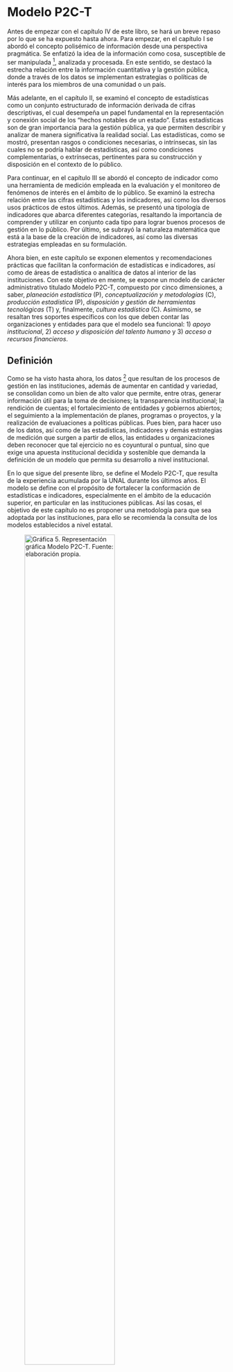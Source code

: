 # Modelo P2C-T

Antes de empezar con el capítulo IV de este libro, se hará un breve repaso por lo que se ha expuesto hasta ahora. Para empezar, en el capítulo I se abordó el concepto polisémico de información desde una perspectiva pragmática. Se enfatizó la idea de la información como cosa, susceptible de ser manipulada [^cap4-80], analizada y procesada. En este sentido, se destacó la estrecha relación entre la información cuantitativa y la gestión pública, donde a través de los datos se implementan estrategias o políticas de interés para los miembros de una comunidad o un país.

[^cap4-80]: Es decir, que es susceptible de ser operada o intervenida.

Más adelante, en el capítulo II, se examinó el concepto de estadísticas como un conjunto estructurado de información derivada de cifras descriptivas, el cual desempeña un papel fundamental en la representación y conexión social de los “hechos notables de un estado”. Estas estadísticas son de gran importancia para la gestión pública, ya que permiten describir y analizar de manera significativa la realidad social. Las estadísticas, como se mostró, presentan rasgos o condiciones necesarias, o intrínsecas, sin las cuales no se podría hablar de estadísticas, así como condiciones complementarias, o extrínsecas, pertinentes para su construcción y disposición en el contexto de lo público.

Para continuar, en el capítulo III se abordó el concepto de indicador como una herramienta de medición empleada en la evaluación y el monitoreo de fenómenos de interés en el ámbito de lo público. Se examinó la estrecha relación entre las cifras estadísticas y los indicadores, así como los diversos usos prácticos de estos últimos. Además, se presentó una tipología de indicadores que abarca diferentes categorías, resaltando la importancia de comprender y utilizar en conjunto cada tipo para lograr buenos procesos de gestión en lo público. Por último, se subrayó la naturaleza matemática que está a la base de la creación de indicadores, así como las diversas estrategias empleadas en su formulación.

Ahora bien, en este capítulo se exponen elementos y recomendaciones prácticas que facilitan la conformación de estadísticas e indicadores, así como de áreas de estadística o analítica de datos al interior de las instituciones. Con este objetivo en mente, se expone un modelo de carácter administrativo titulado Modelo P2C-T, compuesto por cinco dimensiones, a saber, *planeación estadística* (P), *conceptualización y metodologías* (C), *producción estadística* (P), *disposición y gestión de herramientas tecnológicas* (T) y, finalmente, *cultura estadística* (C). Asimismo, se resaltan tres soportes específicos con los que deben contar las organizaciones y entidades para que el modelo sea funcional: 1) *apoyo institucional*, 2) *acceso y disposición del talento humano* y 3) *acceso a recursos financieros*.

## Definición

Como se ha visto hasta ahora, los datos [^cap4-81] que resultan de los procesos de gestión en las instituciones, además de aumentar en cantidad y variedad, se consolidan como un bien de alto valor que permite, entre otras, generar información útil para la toma de decisiones; la transparencia institucional; la rendición de cuentas; el fortalecimiento de entidades y gobiernos abiertos; el seguimiento a la implementación de planes, programas o proyectos, y la realización de evaluaciones a políticas públicas. Pues bien, para hacer uso de los datos, así como de las estadísticas, indicadores y demás estrategias de medición que surgen a partir de ellos, las entidades u organizaciones deben reconocer que tal ejercicio no es coyuntural o puntual, sino que exige una apuesta institucional decidida y sostenible que demanda la definición de un modelo que permita su desarrollo a nivel institucional.

[^cap4-81]: Es decir, la información como cosa, que es susceptible de ser usada, entre otras, para la conformación de estadísticas e indicadores.

En lo que sigue del presente libro, se define el Modelo P2C-T, que resulta de la experiencia acumulada por la UNAL durante los últimos años. El modelo se define con el propósito de fortalecer la conformación de estadísticas e indicadores, especialmente en el ámbito de la educación superior, en particular en las instituciones públicas. Así las cosas, el objetivo de este capítulo no es proponer una metodología para que sea adoptada por las instituciones, para ello se recomienda la consulta de los modelos establecidos a nivel estatal.

![Gráfica 5. Representación gráfica Modelo P2C-T. Fuente: elaboración propia.](Imagenes/Gráfica 5.png "Representación gráfica Modelo P2C-T"){width="70%"}

Como se observa en la Gráfica 5, el Modelo P2C-T está compuesto por cinco dimensiones y tres soportes que favorecen la implementación a nivel público de acciones orientadas al uso de los datos disponibles. Las dimensiones del modelo reconocen, primero, la importancia de la planeación estadística de corto, mediano y largo plazo (P); segundo, la disposición de elementos conceptuales y metodológicos que orienten el ejercicio cuantitativo (C); tercero, la disposición de datos y la producción con calidad y de manera recurrente de la información estadística requerida a nivel institucional (P); cuarto, el acceso y el dominio de las herramientas tecnológicas requeridas para la gestión contemporánea de los datos (T); quinto, el fomento de una cultura estadística en las entidades interesadas en la gestión y uso de la información cuantitativa (C). Las dimensiones en consideración no se pueden desarrollar de manera adecuada sin la disposición de tres soportes requeridos a nivel institucional: primero, apuesta institucional para acceder al valor contenido en los datos disponibles; segundo, acceso y disposición de recursos financieros para el fortalecimiento de la actividad estadística y, tercero, acceso al talento humano especializado en la gestión de datos de naturaleza cuantitativa.

A continuación, se desarrollan cada una de las dimensiones del modelo propuesto, así como los soportes requeridos para su implementación y desarrollo.

## Planeación estadística (P)

La planeación es necesaria en el ámbito de la gestión en general y de la pública en particular. Sin importar la entidad u organización, se busca establecer una serie de pasos y estrategias que permitan alcanzar determinados objetivos, es decir, se establece un plan. De acuerdo con [@RodriguezBernal]:

> La planeación en su forma más general puede ser entendida como la capacidad que tiene una entidad, a partir del comportamiento observado en el pasado, el presente y lo que ocurre en el contexto, de visualizar y formular un futuro deseado y fijar los objetivos, las metas y las estrategias requeridas para alcanzar el horizonte visualizado. Para ello, se apoya en políticas, recursos, instrumentos y mecanismos que garantizan el cumplimiento de los propósitos deseados. (§ 1.2.1)

Pues bien, la producción estadística se ve altamente favorecida si se hace uso de instrumentos de planeación general para el análisis y la proyección a nivel de las entidades. De modo que la primera apuesta que debe ser implementada en una entidad pública interesada en la producción estadística y la gestión estratégica de los datos disponibles es un ejercicio de planeación en general y de planeación estadística en particular.

La planeación permite definir una secuencia de acciones que buscan responder a unos propósitos particulares, en el caso de la planeación estadística, asociados a la consolidación de cifras, datos y, en general, información resultante de estrategias cuantitativas. Así, la planeación estadística permite, por ejemplo, recopilar, analizar, presentar y gestionar los datos relevantes de manera efectiva y oportuna; satisfacer las demandas externas para que la información resultante de los procesos de gestión cumpla con los estándares establecidos; y, además, fortalecer la toma de decisiones basada en evidencias sólidas.

La importancia de la planeación estadística es tal, que en los Objetivos de Desarrollo Sostenible, el número 17 [@PNUD], sobre el fortalecimiento de los medios de implementación y la revitalización de la Alianza Mundial para el Desarrollo Sostenible, se destaca la necesidad de mejorar las capacidades estadísticas y fortalecer la producción y el uso de datos confiables y desagregados, lo que muestra la relevancia de una planeación estadística sólida para abordar los desafíos socioeconómicos, evaluar el progreso, y orientar las políticas y acciones hacia el desarrollo sostenible.

Ahora bien, de acuerdo con las necesidades y los objetivos de cada entidad u organización, se pueden establecer diversas aproximaciones y metodologías para la creación de un plan. Para la elaboración y ejecución de un plan estadístico, en Colombia, el DANE (2020c) resalta las siguientes cuatro etapas: *formulación, implementación, seguimiento* y *evaluación.*

La primera etapa, de *formulación*, se caracteriza, en términos del [@DANE_2020c], por una fase de preparación, en la que se definen elementos como el alcance, la finalidad, los actores involucrados, entre otros. Luego, una fase de identificación, recolección y organización de información disponible que sirve para elaborar un diagnóstico de la actividad estadística vigente. Finalmente, se construye la parte estratégica del plan (objetivos, estrategias, acciones y metas) y se comunica el documento del plan estadístico resultante con los actores involucrados para la realimentación, aprobación y difusión. En esta etapa de formulación, se busca caracterizar los registros administrativos para que sirvan como fuente primaria de información para la consolidación de poblaciones y muestras.

La segunda etapa, de *implementación*, consiste, de acuerdo con el [@DANE_2020c], en la puesta en práctica de aquello que se definió en la etapa de *formulación* para el plan estadístico. La *implementación* involucra el trabajo con diferentes actores, de modo que, en primer lugar, es necesario un proceso de articulación y coordinación entre los actores a través de una estrategia de comunicación que defina el rol y las actividades de cada uno. Para esta segunda etapa es importante programar y realizar las acciones definidas en el plan de acción y generar los productos acordados en los plazos establecidos.

La tercera etapa, de *seguimiento*, comprende, siguiendo al [@DANE_2020c], el monitoreo periódico que se hace de la implementación del plan estadístico. Para ello, se registran de manera sistemática los avances y las evidencias de la ejecución; se presentan los resultados a través de informes de seguimiento y se definen las acciones preventivas y correctivas.

La cuarta y última etapa, de evaluación, conforme con el [@DANE_2020c], pretende valorar si se alcanzaron los objetivos planteados y determinar los resultados. Para ello, la evaluación se desarrolla en dos momentos, una evaluación intermedia a la mitad de la vigencia del plan estadístico, y otra final, cuando ha concluido la vigencia. La intermedia pretende ajustar la estrategia para conseguir el efecto esperado, mientras que la final permite determinar qué estrategias necesitan un rediseño en el próximo plan estadístico. Finalmente, es importante señalar que con la etapa de *evaluación* se busca un mejoramiento de la actividad estadística en general, es decir, la producción, difusión y articulación entre los miembros del ecosistema de datos, así como en la calidad de la información, la accesibilidad y el uso por parte de los usuarios en el ecosistema.

El ejemplo por antonomasia de plan estadístico en Colombia es el denominado Plan Estadístico Nacional (PEN) [@DANE_2020e], que es el principal recurso estratégico en la política estadística de la nación, con el objetivo central de fomentar el desarrollo, la divulgación y la aplicación de datos estadísticos. Su función primordial radica en la definición de estrategias encaminadas a asegurar la disponibilidad de información estadística precisa y detallada, facilitando, de esta manera, la toma de decisiones basadas en evidencia.

Por otra parte, la UNAL cuenta con el Plan Estadístico Institucional de la [@UNAL_2018], que se realizó con el acompañamiento del DANE y para el cual se definieron cinco líneas de acción que se corresponden con las dimensiones del modelo P2C-T, sobre el cual versa este capítulo. El plan tiene como objetivo, entre otras cosas, fortalecer la producción estadística a nivel institucional y contribuir al desarrollo de la actividad estadística a nivel nacional, sobre todo, para el sistema de educación superior. Para ello se divide en cuatro líneas estratégicas: primero, la construcción de elementos conceptuales de referencia; segundo, la producción estadística; tercero, la gestión de las capacidades técnicas y tecnológicas; y, cuarto, la promoción de la cultura estadística.

## Conceptualización y metodología (C)

Como se ha visto hasta ahora, el mundo de los datos está en constante crecimiento y la información disponible es tan extensa como variada. Ya sea a través de redes sociales y medios digitales, bases de datos y registros administrativos o encuestas y cuestionarios, hay una riqueza en términos de datos que permite mejorar procesos clave para el ámbito de la gestión, como son la toma de decisiones, la optimización de procesos o la evaluación y el monitoreo. En el contexto de lo público, la gestión a través de los datos adquiere, quizá, una relevancia mayor. Los países y sus entidades tienen a disposición una gran cantidad de información que permite describir y comprender, entre otras, las necesidades puntuales de una población, el estado actual y las posibilidades de mejora de procesos de gestión, así como el impacto de las directrices políticas implementadas. 

No obstante, la cantidad y diversidad de datos que pueden emplearse en la gestión no garantiza de por sí el éxito o el mejoramiento de los procesos de gestión. De hecho, para que en efecto haya un avance en dichos procesos, es necesario contar con metodologías y marcos conceptuales definidos y consensuados. Así las cosas, podría decirse que para propiciar una gestión efectiva y de calidad es tan importante basar los procesos de gestión en fuentes de datos, como gestionar los datos sobre los cuales se sostienen tales procesos.

Pues bien, la gestión de los datos implica tener en cuenta que los diferentes enfoques estadísticos que se pueden aplicar a los datos [^cap4-82] y sus distintos usos en el ámbito público [^cap4-83] llevan consigo aspectos conceptuales, metodológicos y procedimentales diversos. Por ejemplo, diversidad de directrices, lineamientos, normativas y políticas; variedad en los alcances y usos de los datos cuantitativos; multiplicidad de disciplinas y enfoques interesados en el abordaje de datos; diversidad de propósitos y aplicaciones; amplia variedad de herramientas tecnológicas disponibles, entre otras. La unión de estos elementos crea un entramado complejo que orbita alrededor del mundo de los datos en la actualidad, como se muestra en la Gráfica 6.

[^cap4-82]: Por ejemplo, descriptivo, correlacional, explicativo, predictivo y prescriptivo.

[^cap4-83]: Tales como la toma de decisiones, la implementación de evaluaciones de impacto, la rendición pública de cuentas o la transparencia institucional.

![Gráfica 6. Contexto contemporáneo de los datos. Fuente: Rodríguez y Bernal (2019).](Imagenes/Gráfica 6.png "Contexto contemporáneo de los datos"){width="70%"}

De este modo, la segunda dimensión del modelo P2C-T, sobre *conceptualización y metodología*, tiene que ver con definir criterios para la clasificación y organización de los datos, así como normas y estándares para su recopilación, almacenamiento y uso. Lo anterior teniendo en cuenta la amplia gama de tipos de datos disponibles, enfoques de análisis, estrategias estadísticas, entidades interesadas y demás componentes propios de la diversidad de la información cuantitativa. Si tales criterios y definiciones no son tenidos en cuenta, los datos se pueden usar de manera inadecuada y, así, en la disposición de cifras o análisis cuantitativos errados o con bajos niveles de calidad que generan desinformación y desconfianza.

En busca de establecer una suerte de consenso en términos de conceptualización y metodología, se han desarrollado guías y manuales que buscan facilitar la aplicación práctica del trabajo con datos. Desde la Oficina Nacional de Estadística de la Universidad Nacional de Colombia, por ejemplo, se han destinado esfuerzos importantes al establecimiento de lineamientos conceptuales para la gestión de estadísticas e indicadores [^cap4-84].

[^cap4-84]: El trabajo conceptual y metodológico adelantado hasta este momento por la Oficina Nacional de Estadística de la Universidad Nacional de Colombia se ha centrado principalmente en el estudio de la dimensión de las estadísticas y los indicadores en el escenario de lo público y, en especial, en el de las estadísticas oficiales. No obstante, falta aún profundizar a nivel conceptual en otros posibles usos de los datos disponibles en los Estados y sus entidades como, por ejemplo, la implementación de evaluaciones de impacto, la realización de estudios e investigaciones de naturaleza correlacional o explicativa, la implementación de predicciones, así como la implementación de análisis de naturaleza prescriptiva.

Como resultado del esfuerzo, se presenta este libro con la intención de proporcionar apoyo conceptual a las entidades públicas en el estudio y la construcción de estadísticas e indicadores institucionales. Además de este texto, la UNAL pone a disposición de los interesados un documento conceptual previo titulado *Gestión de la información cuantitativa - Pistas para su abordaje en la era de la sobreinformación* [@RodriguezBernal], así como una guía metodológica para el diseño y la construcción de indicadores de procesos recurrentes [@UNAL_SF]. Estos documentos, junto con futuros trabajos, pretenden contribuir al desarrollo de lineamientos que faciliten la comprensión de la dimensión conceptual y metodológica que constituye y debe ser parte integral de la gestión cuantitativa en el ámbito público, sobre todo, de la educación superior.

## Producción estadística (P) 

La tercera dimensión del modelo se refiere a la producción estadística, que es, tal vez, la más importante en el modelo, pues las demás dimensiones y soportes propuestos adquieren sentido en función de esta. El propósito de gestionar datos en una entidad pública es, en sentido estricto, el de extraer el valor contenido en estos para garantizar una producción de información estadística útil, de calidad, sostenible en el tiempo y al servicio de los intereses institucionales y de la sociedad en general. Esta actividad debe realizarse en el marco de un *proceso estadístico* bien definido. Es decir, que se dé a través de una serie de pasos organizados, secuenciales, regulares y recurrentes que se llevan a cabo con el fin de lograr un objetivo específico. La implementación de un *proceso* definido garantiza la estandarización de las operaciones, mejora la eficiencia y la calidad, y facilita el seguimiento de la producción estadística.

De acuerdo con el [@DANE_RC], el proceso estadístico debe tener unos atributos particulares que garantizan su calidad, a saber: accesibilidad, claridad, credibilidad, coherencia, comparabilidad, oportunidad, puntualidad, precisión y relevancia. Asimismo, el [@DANE_RC] resalta la importancia de que en el proceso estadístico se evalúen la planeación, el diseño, la producción, el análisis y la difusión de los resultados de la operación estadística.

En Colombia, el proceso estadístico se establece y se evalúa a través de la Norma Técnica de la Calidad del Proceso Estadístico [^cap4-85] (NTC PE 1000) del [@DANE_2020d], que describe las siguientes fases constitutivas de la actividad de producción estadística: detección y análisis de necesidades, diseño, construcción, recolección o acopio, procesamiento, análisis, difusión y evaluación sistemática. La norma pretende establecer los requisitos, o pasos, de calidad que se deben cumplir en un proceso de generación de estadísticas e indicadores oficiales por parte de las entidades públicas que hacen parte del Sistema Estadístico Nacional (SEN).

[^cap4-85]: Con base en esta norma se construye el documento del [@DANE_2020b] que establece, de manera formal, los lineamientos para el proceso estadístico en el Sistema Estadístico Nacional.

En las gráficas 7 y 8 se describen las fases del proceso estadístico desde la norma NTC PE 1000:

![Gráfica 7. Proceso estadístico desde la norma NTC PE 1000. Fuente: adaptado del DANE.](Imagenes/Gráfica 8.png "Proceso estadístico desde la norma NTC PE 1000"){width="70%"}

![Gráfica 8. Etapas de evaluación NTC PE 1000. Fuente: adaptado del DANE.](Imagenes/Gráfica 9.png "Etapas de evaluación NTC PE 1000"){width="70%"}

Para el caso de la UNAL, la información estadística oficial se dispone y produce a través de un *proceso* que involucra las siguientes etapas: captura, importación, limpieza y transformación, producción y visualización, comunicación y difusión [^cap4-86]. Asimismo, desde el Sistema Integrado de Gestión Académica, Administrativa y Ambiental (SIGA) se disponen, para la UNAL, una serie de procedimientos del Sistema de Gestión de Calidad que buscan, entre otras cosas, armonizar los sistemas de calidad internos con normas nacionales, como la NTC PE 1000 [@DANE_2020d]. 

[^cap4-86]: Las etapas, como es de esperar, se fundamentan en los lineamientos del DANE para el proceso estadístico en el Sistema Estadístico Nacional. No obstante, se adaptan a la dinámica interna de la creación de cifras estadísticas dentro de la UNAL. No se busca promover la transición a un nuevo modelo ni proponer alternativas a los documentos establecidos a nivel estatal en Colombia; simplemente, se quiere compartir la experiencia en generación de cifras estadísticas en la UNAL.

A modo de ejemplificación de lo abordado en esta sección, se resalta que la producción estadística de la UNAL en la actualidad ---que se dispone en la página de estadísticas institucionales--- está orientada a la producción de estadísticas institucionales, entre las que se destacan, por ejemplo, estadísticas de inscritos, admitidos, estudiantes matriculados, información de graduados, información de programas académicos, estadísticas de docentes y funcionarios, estadísticas de investigación y extensión, cifras financieras, entre otras.

## Tecnología (T)

Como se mencionó en este libro, tecnología y estadística han estado siempre vinculadas [^cap4-87]. Ya sea a través de recuentos a lápiz, codificaciones digitales, o *scripts* de R o Python, la producción de cifras estadísticas se ha visto permeada por herramientas que la simplifican y enriquecen. La cuarta dimensión del modelo P2C-T se refiere, pues, al uso e implementación de herramientas tecnológicas para la producción de estadísticas. Como se sabe, las TIC han transformado el proceso estadístico, lo que ha permitido una gestión más eficiente y efectiva de la información cuantitativa. Sin embargo, es crucial recordar que la tecnología debe estar al servicio de la calidad, la producción, la transparencia y la ética en la generación y el uso de las estadísticas. No basta con hacer uso de la tecnología, sino que, además, su uso debe ser adecuado.

[^cap4-87]: En el capítulo II del presente libro, una de las características extrínsecas de las estadísticas alude al uso intensivo de las TIC, donde se menciona la relación entre tecnología y consolidación de cifras estadísticas.

A continuación, se exponen cuatro aspectos relacionados con el uso de las TIC en la gestión estadística. En primer lugar, se presenta una propuesta de arquitectura ideal para la gestión de datos en las entidades, sobre todo, de educación superior. Posteriormente, se describen los *softwares* disponibles para la gestión especializada de datos. Luego, se detallan las herramientas utilizadas por la UNAL en la gestión estadística. Por último, se destaca el aporte de la UNAL a través de la creación del paquete de R UnalR, diseñado para apoyar la gestión y producción de estadísticas institucionales.

### Infraestructura tecnológica general para la gestión de datos

En el mundo de la gestión estadística, las herramientas tecnológicas se suelen emplear a través de una propuesta de arquitectura tecnológica sugerida para ser implementada en aquellas entidades interesadas en extraer de manera eficiente el valor contenido en los datos. Comúnmente, la arquitectura necesaria es proporcionada por la inteligencia de negocios.

![Gráfica 9.  Arquitectura tecnológica típica de un modelo de inteligencia de negocios. Adaptación con base en arquitecturas semejantes. Fuente: elaboración propia con base en el libro de Gestión de la Información. https://estadisticaun.github.io/L_Conceptual/2-4-inteligencia-de-negocios.html](Imagenes/Gráfica 10.png "Arquitectura tecnológica típica de un modelo de inteligencia de negocios. Adaptación con base en arquitecturas semejantes"){width="70%"}

El primer componente de la arquitectura tecnológica propuesta en la Gráfica 9 son los datos contenidos en bases de datos internas de sistemas de información, así como en registros internos, fuentes externas, encuestas o censos. A partir de allí, el segundo componente de un modelo de inteligencia de negocios son las ETL, a través de las cuales se *extraen* (E) los datos disponibles en las fuentes; se *transforman* (T) según los requerimientos definidos a nivel funcional en las entidades, y se *cargan* (L), o disponen, en fuentes de almacenamiento orientadas a la disposición de los datos bajo estructuras que facilitan el uso de estos con propósitos analíticos. Los desafíos en este componente incluyen desconocimiento de la arquitectura de las bases de datos, duplicidad de acciones, tecnologías diferentes, ausencia de normalización de los datos, falta de interoperabilidad, baja calidad de datos, entre otros. En la tercera fase, los datos extraídos y transformados se almacenan en bodegas de datos, *data marts* o *data lakes*. Estas bases de datos están diseñadas para mantener datos históricos provenientes de diversas fuentes de información.

Los componentes siguientes de una arquitectura de inteligencia de negocios orientada a la gestión y disposición de los datos disponibles en las entidades son las herramientas y aplicaciones tecnológicas que suministran información a los usuarios finales. Estas incluyen, por ejemplo, cubos de datos, reportes y tableros de mando (*dashboards*). Los cubos de datos son estrategias tecnológicas útiles para la visualización y el análisis de datos desde diferentes perspectivas y dimensiones; los reportes suministran información tabular de interés institucional, y los *dashboards* son la herramienta gráfica más utilizada en la actualidad para gestionar la información cuantitativa en una organización.

### *Softwares* especializados en gestión de datos 

Dentro de las herramientas tecnológicas más empleadas en la actualidad para el proceso de producción de cifras estadísticas están los *softwares* especializados en gestión de datos. Tales *softwares* son aplicaciones informáticas diseñadas para organizar, almacenar, analizar, visualizar o modelar grandes volúmenes de datos de manera eficiente y efectiva.

Los *softwares* especializados en gestión de datos se pueden clasificar en dos grandes grupos: focalizados y diversificados. Los primeros hacen referencia a recursos cuya funcionalidad y capacidad de procesamiento se centra en procesos particulares, como la visualización, y que permiten realizar operaciones matemáticas simples, así como análisis y modelamientos básicos. Además, son herramientas que funcionan principalmente a través de interfaces gráficas de usuario (GUI), por lo que no requieren altos conocimientos en programación; sin embargo, su funcionalidad está limitada a las características incorporadas en el *software*. Estos *softwares*, además, son poco escalables en la medida en que tienen limitaciones en términos de capacidad de procesamiento y manipulación de grandes volúmenes de datos y requieren, generalmente, de licencias para su uso. Algunos ejemplos de este subgrupo de *softwares* son Excel, Tableau, Power BI o Data Studio.

Por su parte, los *softwares* diversificados ofrecen una funcionalidad y capacidad de procesamiento mayor, pues permiten realizar tareas complejas, como modelado estadístico, aprendizaje automático (*machine learning*) y visualización interactiva y estática de datos. Asimismo, no están restringidos a una interfaz como tal; al contrario, se pueden extender con bibliotecas y paquetes adicionales que permiten una mayor flexibilidad y personalización en el procesamiento de datos, análisis y creación de visualizaciones adaptadas a las necesidades específicas del usuario. Sin embargo, es necesario contar con conocimientos en programación para aprovechar la flexibilidad y personalización que ofrecen. Las herramientas en cuestión son altamente escalables en la medida en que permiten el análisis de datos a gran escala y no requieren, generalmente, licenciamiento. Algunos ejemplos son R, SQL, Julia o Python. La Gráfica 10 da cuenta de los *softwares* especializados en gestión de datos focalizados y diversificados, así como de sus principales características.

![Gráfica 10. Herramientas tecnológicas para la gestión de datos. Fuente: elaboración propia.](Imagenes/Gráfica 11.png "Herramientas tecnológicas para la gestión de datos"){width="70%"}

### Herramientas tecnológicas utilizadas por la UNAL para la gestión de los datos

Hasta la fecha, en la UNAL, al igual que en muchas entidades públicas de este y otros países, no se ha implementado una arquitectura tecnológica sólida y enfocada en la gestión efectiva de datos, como la arquitectura basada en *inteligencia de negocios*, mencionada en la primera parte de este apartado. No obstante, esta situación no ha impedido el uso de diversas herramientas tecnológicas alternativas que facilitan la gestión de los datos disponibles y permiten, por ejemplo, disponer de cifras estadísticas oficiales como las que se encuentran en la página de estadísticas de la UNAL [^cap4-88].

[^cap4-88]: UNAL en un vistazo. [http://estadisticas.unal.edu.co/home/](http://estadisticas.unal.edu.co/home/)

Con todo, en el ciclo de producción de las estadísticas institucionales de la UNAL, se emplean diversas herramientas tecnológicas a lo largo del proceso de producción. Como se muestra en la Gráfica 11, para la captura de datos se utilizan, principalmente, bases de datos Oracle; para la importación, limpieza y transformación preliminar, se recurre a Excel y otras herramientas similares; para la limpieza y transformación final de los datos, así como para la construcción de tablas y gráficas, se emplean, sobre todo, R y RStudio; en cuanto al control de versiones, disposición de repositorios, alojamiento de aplicaciones en la nube y trabajo colaborativo, se utilizan Git, GitHub y Amazon Web Services (AWS); y, por último, para la comunicación y difusión de los resultados se emplean lenguajes como HTML, CSS y JavaScript (JS) para la construcción y disposición de la información estadística en ambientes web, así como en aplicaciones haciendo uso de Shiny de R. 

![Gráfica 11.  Herramientas tecnológicas empleadas por la UNAL en la producción de estadísticas. Fuente: elaboración propia.](Imagenes/Gráfica 12.png "Herramientas tecnológicas empleadas por la UNAL en la producción de estadísticas"){width="70%"}

Es relevante destacar que las herramientas utilizadas en el proceso de producción estadística en la UNAL pueden tener aplicaciones diversas en otras entidades, adaptándose a las necesidades y los procesos específicos de cada una. Dicho de otro modo, la variedad de herramientas y posibilidades existentes permite que cada entidad pueda elegir su propio camino en función de sus necesidades y preferencias.

### Aporte de la UNAL a la producción de estadísticas institucionales. El paquete de R UnalR

La UNAL, durante los últimos años, ha realizado esfuerzos importantes para contribuir en la construcción y disposición de recursos tecnológicos que faciliten la gestión de cifras, especialmente en el ámbito de las estadísticas institucionales. En este sentido, se ha desarrollado el paquete UnalR [^cap4-89] para el lenguaje de programación R, con el objetivo de facilitar y mejorar la gestión de microdatos, así como la visualización de cifras y estadísticas institucionales dentro del sistema de planeación institucional.

[^cap4-89]: UnalR. [https://estadisticaun.github.io/UnalR/index.html](https://estadisticaun.github.io/UnalR/index.html)

Este paquete de R, de alto uso en la UNAL [^cap4-90] y disponible de manera libre, agrupa un número importante de funciones orientadas a facilitar la visualización estática e interactiva de gráficos y tablas asociadas a estadísticas e indicadores institucionales, así como la disposición de algunas funciones auxiliares que facilitan la gestión estadística institucional, sobre todo, a nivel de educación superior. Además, no solo aborda los desafíos específicos en materia de gestión estadística en esta institución, sino que también se posiciona como una opción práctica para la gestión de datos y la consolidación de cifras cuantitativas en otras entidades a nivel nacional e internacional. El paquete, alojado actualmente en GitHub [^cap4-91], cuenta con una guía de instalación y ejemplos prácticos que ilustran cómo implementar las funciones de visualización gráfica y tabular a través de situaciones reales.

[^cap4-90]: De hecho, la manera en la que se construyen y visualizan en la web las estadísticas oficiales de esta Universidad es a través del paquete de R en mención. [estadisticas.unal.edu.co/menu-principal/cifras-general/cifras-generales/](estadisticas.unal.edu.co/menu-principal/cifras-general/cifras-generales/)
 
[^cap4-91]: UnalR. [https://estadisticaun.github.io/UnalR](https://estadisticaun.github.io/UnalR)

Invitamos a las entidades y los actores interesados en la gestión y disposición de estadísticas e indicadores institucionales a nivel nacional e internacional a hacer uso de este paquete, así como a colaborar y aportar en el desarrollo y crecimiento de este con el fin de contar a futuro con una herramienta tecnológica de acceso libre y construida en comunidad.

## Cultura estadística (C) 

Uno de los aspectos poco trabajados en la producción de cifras estadísticas, pero de máxima importancia, es el fortalecimiento de la cultura estadística al interior de los Estados y sus instituciones. Para lograr este objetivo, es necesario adelantar acciones en diferentes frentes.

En primer lugar, es importante fortalecer el conocimiento y la comprensión de los datos institucionales a nivel directivo y gerencial, así como la información derivada de estos, con el fin de impulsar la toma de decisiones fundamentadas. Los responsables de tomar decisiones deben ser conscientes de la importancia de utilizar datos confiables y actualizados como base para sus acciones estratégicas. En este sentido, es importante brindar capacitación y recursos adecuados que les permitan acceder y comprender la información institucional relevante. De hecho, el conocimiento y uso de la información cuantitativa contenida, por ejemplo, en estadísticas o indicadores debería ser una característica necesaria del nivel directivo, ya que su desconocimiento puede llevar a tomar decisiones basadas en creencias personales en lugar de evidencia sólida.

Otro frente importante es el fortalecimiento del conocimiento sobre la ubicación y disposición de las cifras oficiales. Es fundamental que todos los miembros de las entidades estatales, las instituciones y la sociedad en general conozcan dónde y cómo acceder a las cifras oficiales, ya sea a través de portales web, bases de datos internas u otros medios. Esto facilita la consulta y el uso de la información estadística en diferentes contextos y contribuye a una mayor transparencia y acceso a los datos.

Además, es importante fortalecer las competencias numéricas y la alfabetización estadística de los miembros de las entidades estatales, las instituciones y la sociedad en general. Esto implica mejorar la comprensión de conceptos estadísticos básicos, la interpretación de cifras y la capacidad de evaluar la calidad de los datos. El desarrollo de estas competencias permite una mejor comprensión de las cifras institucionales y una utilización más efectiva de la información cuantitativa en la toma de decisiones, por ejemplo.

Asimismo, es necesario fortalecer las competencias académicas y técnicas de los equipos encargados de la producción estadística. Estos profesionales deben contar con conocimientos actualizados en metodologías estadísticas, herramientas de análisis de datos y buenas prácticas en la gestión estadística. Esto garantiza la calidad y precisión de las estadísticas producidas, así como la aplicación de enfoques y técnicas adecuadas para abordar los desafíos específicos de los países y sus instituciones.

Para llevar a cabo estas acciones se pueden implementar diversas estrategias. Por ejemplo, se pueden utilizar correos institucionales para compartir información relevante sobre datos y estadísticas, así como para fomentar la participación y el intercambio de conocimientos entre los miembros de los Estados y sus instituciones. También se pueden realizar campañas en redes sociales para promover la importancia de la cultura estadística y compartir datos relevantes de manera accesible y atractiva.

Además, se puede disponer de videos educativos que expliquen conceptos estadísticos clave y su aplicación. Esto facilitará el aprendizaje y la comprensión de la información estadística. De igual manera, se pueden ofrecer cursos tanto virtuales como presenciales para capacitar a los miembros de las entidades estatales, las instituciones y la sociedad en general en temas estadísticos y promover el uso efectivo de los datos.

Es importante también fomentar la participación en conferencias y eventos relacionados con la gestión de datos y estadísticas. Estas instancias brindan oportunidades de aprendizaje, intercambio de experiencias y establecimiento de redes de trabajo colaborativo con otras instituciones y profesionales del campo.

## Soportes del modelo P2C-T

Hasta ahora hemos explorado cómo la planeación estadística, el establecimiento de conceptos y metodologías orientadoras, la producción estadística enmarcada en un proceso organizado y recurrente, el aprovechamiento de herramientas tecnológicas, y la promoción de una cultura estadística se combinan para establecer un modelo que impulse la consolidación de cifras y el uso adecuado de datos disponibles a nivel estatal e institucional. Sin embargo, la producción estadística requiere de otros elementos que brinden apoyo y sustento a la continuidad del proceso, pues es, sobre todo, una tarea de perseverancia y permanencia, no de velocidad. A continuación, se destacan tres soportes del modelo P2CT.

### Apoyo institucional

Las dinámicas en la esfera de lo público se dan dentro de un marco normativo y una estructura administrativa establecida. Para fomentar la gestión de datos en el ámbito de las entidades públicas, es necesario contar con normativas y una estructura administrativa adecuada que facilite su implementación y asegure su continuidad.

Sin embargo, resulta sorprendente que, aunque a lo largo de la historia se haya evidenciado la necesidad de contar con cifras y estadísticas en los Estados e instituciones, la promoción de una institucionalidad que favorezca y permita la gestión de los datos haya sido escasa, e incluso inexistente. Sin embargo, para el caso de la UNAL se pueden destacar algunos hitos normativos que han favorecido la gestión estadística de la institución.

En primer lugar, se destaca la creación del componente estadístico en lo que anteriormente se conocía como la Oficina Nacional de Planeación, la cual pasó a llamarse Dirección Nacional de Planeación y Estadística a partir de 2013. Este cambio reflejó el reconocimiento de la importancia de la estadística en el ámbito institucional.

En el Acuerdo 113 de 2013 del Consejo Superior Universitario (CSU) [@UNAL_2013], se estableció la estructura interna académico-administrativa a nivel nacional de la UNAL. En el artículo 13 de este acuerdo se asignaron funciones específicas a la Dirección Nacional de Planeación y Estadística, entre las que se encuentran el monitoreo de la ejecución de la planeación y la recopilación de información académica y administrativa para producir datos estadísticos que orienten la gestión de la UNAL y sean reportados a las instituciones competentes.

Otro hito relevante fue la creación de la Oficina Nacional de Estadística, como se establece en la Resolución 383 de 2014 [@UNAL_2014]. Esta resolución definió la estructura interna de la Dirección Nacional de Planeación y Estadística, así como las funciones específicas de la Oficina Nacional de Estadística.

Finalmente, se destaca la creación del Régimen de Planeación y de Evaluación Permanente de Resultados de la UNAL, establecido en el Acuerdo 238 de 2017 del CSU [@UNAL_2017]. En el capítulo VI de este acuerdo se menciona el Sistema Integrado de Estadísticas e Indicadores como una herramienta fundamental para el monitoreo, el seguimiento y la evaluación de la UNAL. Este sistema, construido en fases, se basa en planes estadísticos institucionales que establecen la visión estadística a mediano y largo plazo, los proyectos requeridos y las fuentes de financiamiento.

### Talento humano 

El segundo elemento que garantiza el respaldo y la continuidad del modelo se relaciona directamente con las habilidades, los conocimientos y la experiencia de las personas responsables de recolectar, procesar, visualizar y analizar los datos, así como de llevar a cabo los procesos asociados. Es a través del talento humano que se asegura, en gran medida, la precisión y confiabilidad de las estadísticas generadas.

En un mundo donde las nuevas tendencias están orientadas hacia la gestión de datos, como la estadística, la inteligencia de negocios, la analítica de datos, la ingeniería de datos y el *big data*, es fundamental comprender el propósito detrás del uso de estos. Así, en el campo de la gestión contemporánea de los datos, dependiendo de si se buscan análisis descriptivos, correlacionales, predictivos o prescriptivos, se deben aplicar enfoques disciplinarios y perfiles especializados más adecuados. Por ello es que muchos de los programas educativos actuales [^cap4-92] se centran en formar profesionales con conocimientos en matemáticas y estadísticas, habilidades avanzadas en tecnología y programación, así como una comprensión del entorno empresarial y una base teórica sólida en la medición. Sin embargo, en la práctica, se enfrentan a un desafío considerable, ya que es difícil para un único profesional desempeñar todas las tareas y poseer todos los conocimientos requeridos debido a la complejidad y diversidad de competencias exigidas en este campo.

[^cap4-92]: En Colombia se puede observar este fenómeno en la promoción de estrategias estatales como los *bootcamps* del Ministerio de Tecnologías de la Información y Comunicaciones (MinTIC), que buscan fomentar la formación en temas relacionados con los datos. Además, instituciones de educación formal como la Universidad Externado de Colombia y la Universidad Javeriana, por ejemplo, han desarrollado programas académicos de pregrado en Ciencia de Datos. Asimismo, existe una amplia oferta de plataformas de educación en línea, como Coursera, Udemy, Edx, DataCamp, Platzi, Digital House y Soy Henry, que ofrecen cursos en esta área.

En lugar de depender exclusivamente de un profesional especializado, es preferible conformar equipos de trabajo interdisciplinarios para abordar los desafíos de la gestión de datos. La colaboración entre expertos en diferentes áreas, como matemáticas, estadística, tecnología, programación e, incluso, economía, administración, derecho, antropología, historia o lingüística, permite aprovechar la diversidad de habilidades y perspectivas para obtener resultados más completos y sólidos. Al trabajar en conjunto, estos equipos pueden combinar sus conocimientos y enfoques disciplinarios para enfrentar los retos complejos que surgen en el análisis y uso de los datos. Esto fomenta la sinergia y la complementariedad entre los profesionales, lo que maximiza el potencial de los datos y su aplicación en diferentes contextos estatales o institucionales.

En este sentido, a lo largo del trabajo desarrollado por la Oficina Nacional de Estadística de la UNAL, se ha contado con el apoyo de diversos profesionales provenientes de diversas disciplinas. Así, se ha trabajado en colaboración con diseñadores gráficos, ingenieros industriales y de computación, expertos en ciencias sociales como la sociología, la antropología, la historia y la lingüística, así como con matemáticos, estadísticos y profesionales de áreas administrativas como la economía, la administración y la contaduría, entre otros. Todavía más, la conformación del presente libro refleja la fusión de dos áreas del conocimiento: las ciencias exactas, como la estadística y la ingeniería, y las humanidades, con la presencia de la lingüística y la sociología. Aunque estas áreas pueden parecer inicialmente distintas en la forma de entender y explicar el mundo, en realidad se complementan mutuamente en este libro para enriquecer la comprensión de la gestión de la información cuantitativa en el ámbito de lo público.

### Recursos económicos

Los recursos económicos desempeñan un papel protagónico para el apoyo y sustento del proceso estadístico. La manera en la que los recursos económicos soportan dicho proceso se puede dividir en dos grandes grupos. En primer lugar, dentro de las entidades hay costos fijos necesarios para mantener las operaciones y garantizar la sostenibilidad y regularidad de la producción estadística. Esto incluye, por ejemplo, la disposición de personal especializado; la adquisición, el mantenimiento y la actualización de herramientas tecnológicas para la gestión de datos; los servicios de almacenamiento local o en la nube, bases de datos y difusión de resultados a través de informes, publicaciones y plataformas en línea. Aparte de los costos fijos, es importante contar, en segundo lugar, con recursos destinados a la inversión en innovación, proyectos, mejoras e investigación para estar a la vanguardia en el mundo de los datos.

A partir de la experiencia de la UNAL, desde la creación de la Oficina Nacional de Estadística de la institución, se ha asignado a un reducido grupo de funcionarios (pagados con recursos de funcionamiento), tanto a nivel nacional como en sus sedes, para liderar y mantener el ejercicio de la actividad estadística. Esta estrategia ha sido clave para sostener la base de la práctica estadística institucional a lo largo de los últimos años. Además, se han destinado recursos para la inversión a través de la formulación y el desarrollo de tres proyectos específicos, incluidos en planes de desarrollo de tres gobiernos institucionales. Estos proyectos de inversión se han diseñado para cumplir con lo establecido, principalmente, en el Plan Estadístico Institucional.

